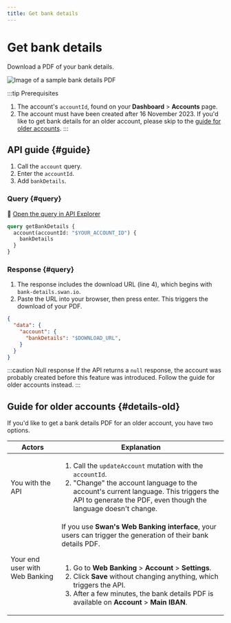 ```yaml
---
title: Get bank details
---
```


# Get bank details

Download a PDF of your bank details.

![Image of a sample bank details PDF](../../../images/topics/accounts/bank-details-plain.png)

:::tip Prerequisites
1. The account's `accountId`, found on your **Dashboard** > **Accounts** page.
1. The account must have been created after 16 November 2023. If you'd like to get bank details for an older account, please skip to the [guide for older accounts](#details-old).
:::

## API guide {#guide}

1. Call the `account` query.
1. Enter the `accountId`.
1. Add `bankDetails`.

### Query {#query}

🔎 [Open the query in API Explorer](https://explorer.swan.io?query=cXVlcnkgZ2V0QmFua0RldGFpbHMgewogIGFjY291bnQoYWNjb3VudElkOiAiNTgyYzZhYWMtYzI2YS00MjAyLThhNjgtMjJhNTcyNjM4MjljIikgewogICAgYmFua0RldGFpbHMKICB9Cn0K&tab=api)

```graphql {2} showLineNumbers
query getBankDetails {
  account(accountId: "$YOUR_ACCOUNT_ID") {
    bankDetails
  }
}
```

### Response {#query}

1. The response includes the download URL (line 4), which begins with `bank-details.swan.io`.
1. Paste the URL into your browser, then press enter. This triggers the download of your PDF.

```json {4} showLineNumbers
{
  "data": {
    "account": {
      "bankDetails": "$DOWNLOAD_URL",
    }
  }
}
```

:::caution Null response
If the API returns a `null` response, the account was probably created before this feature was introduced.
Follow the guide for older accounts instead.
:::

## Guide for older accounts {#details-old}

If you'd like to get a bank details PDF for an older account, you have two options.

| Actors | Explanation |
| --- | --- |
| You with the API | <ol><li>Call the `updateAccount` mutation with the `accountId`.</li><li>"Change" the account language to the account's current language. This triggers the API to generate the PDF, even though the language doesn't change.</li></ol> |
| Your end user with Web Banking | If you use **Swan's Web Banking interface**, your users can trigger the generation of their bank details PDF.<br /><br /><ol><li>Go to **Web Banking** > **Account** > **Settings**.</li><li>Click **Save** without changing anything, which triggers the API.</li><li>After a few minutes, the bank details PDF is available on **Account** > **Main IBAN**.</li></ol> |